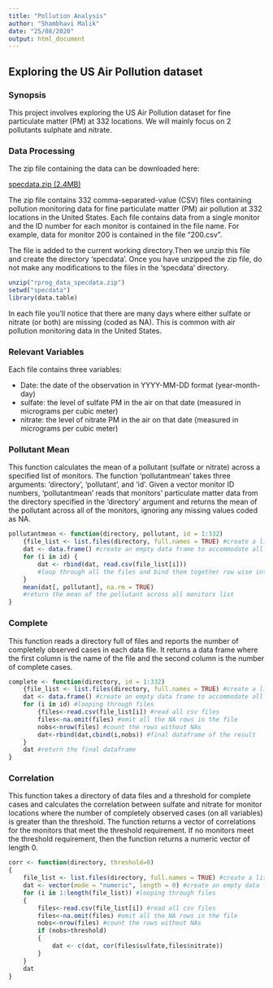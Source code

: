 ---
title: "Pollution Analysis"
author: "Shambhavi Malik"
date: "25/08/2020"
output: html_document
---
## Exploring the US Air Pollution dataset
### Synopsis
This project involves exploring the US Air Pollution dataset for fine particulate matter (PM) at 332 locations. We will mainly focus on 2 pollutants sulphate and nitrate.

### Data Processing
The zip file containing the data can be downloaded here:

[specdata.zip (2.4MB)](https://d396qusza40orc.cloudfront.net/rprog%2Fdata%2Fspecdata.zip)

The zip file contains 332 comma-separated-value (CSV) files containing pollution monitoring data for fine particulate matter (PM) air pollution at 332 locations in the United States. Each file contains data from a single monitor and the ID number for each monitor is contained in the file name. For example, data for monitor 200 is contained in the file "200.csv". 

The file is added to the current working directory.Then we unzip this file and create the directory 'specdata'. Once you have unzipped the zip file, do not make any modifications to the files in the 'specdata' directory. 

```{r ,results='hide'}
unzip("rprog_data_specdata.zip")
setwd("specdata")
library(data.table)
```

In each file you'll notice that there are many days where either sulfate or nitrate (or both) are missing (coded as NA). This is common with air pollution monitoring data in the United States.

### Relevant Variables
Each file contains three variables:

- Date: the date of the observation in YYYY-MM-DD format (year-month-day)
- sulfate: the level of sulfate PM in the air on that date (measured in micrograms per cubic meter)
- nitrate: the level of nitrate PM in the air on that date (measured in micrograms per cubic meter)

### Pollutant Mean
This function calculates the mean of a pollutant (sulfate or nitrate) across a specified list of monitors. The function 'pollutantmean' takes three arguments: 'directory', 'pollutant', and 'id'. Given a vector monitor ID numbers, 'pollutantmean' reads that monitors' particulate matter data from the directory specified in the 'directory' argument and returns the mean of the pollutant across all of the monitors, ignoring any missing values coded as NA. 

```{r ,results='hide'}
pollutantmean <- function(directory, pollutant, id = 1:332)
    {file_list <- list.files(directory, full.names = TRUE) #create a list of files
    dat <- data.frame() #create an empty data frame to accommodate all files
    for (i in id) {
        dat <- rbind(dat, read.csv(file_list[i]))
        #loop through all the files and bind them together row wise into the data frame
    }
    mean(dat[, pollutant], na.rm = TRUE)
    #return the mean of the pollutant across all monitors list
}
```

### Complete
This function reads a directory full of files and reports the number of completely observed cases in each data file. It returns a data frame where the first column is the name of the file and the second column is the number of complete cases. 
```{r, results='hide'}
complete <- function(directory, id = 1:332)
    {file_list <- list.files(directory, full.names = TRUE) #create a list of files
    dat <- data.frame() #create an empty data frame to accommodate all files
    for (i in id) #looping through files
        {files<-read.csv(file_list[i]) #read all csv files
        files<-na.omit(files) #omit all the NA rows in the file
        nobs<-nrow(files) #count the rows without NAs
        dat<-rbind(dat,cbind(i,nobs)) #final dataframe of the result
    }
    dat #return the final dataframe
}
```
### Correlation
This function takes a directory of data files and a threshold for complete cases and calculates the correlation between sulfate and nitrate for monitor locations where the number of completely observed cases (on all variables) is greater than the threshold. The function returns a vector of correlations for the monitors that meet the threshold requirement. If no monitors meet the threshold requirement, then the function returns a numeric vector of length 0.
```{r,results='hide'}
corr <- function(directory, threshold=0)
{
    file_list <- list.files(directory, full.names = TRUE) #create a list of files
    dat <- vector(mode = "numeric", length = 0) #create an empty data frame to accommodate all files
    for (i in 1:length(file_list)) #looping through files
    {
        files<-read.csv(file_list[i]) #read all csv files
        files<-na.omit(files) #omit all the NA rows in the file
        nobs<-nrow(files) #count the rows without NAs
        if (nobs>threshold)
        {
            dat <- c(dat, cor(files$sulfate,files$nitrate))
        }
    }
    dat
}
    
```